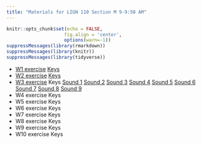 ```yaml
---
title: "Materials for LIGN 110 Section M 9-9:50 AM"
---
```



```r
knitr::opts_chunk$set(echo = FALSE,
                     fig.align = 'center',
                     options(warn=-1))
suppressMessages(library(rmarkdown))
suppressMessages(library(knitr))
suppressMessages(library(tidyverse))

```



* [W1 exercise](file/lign110/Week1_9amSection_YC.docx) [Keys](file/lign110/Week1_9amSection_YC_with_keys.docx)
* [W2 exercise](file/lign110/Week2_LIGN110Section25202_YC.pdf) [Keys](file/lign110/Week2_LIGN110Section25202_YC_with_keys.pdf)
* [W3 exercise](file/lign110/Week3_LIGN110Section25202_YC.pdf) Keys
[Sound 1](file/lign110/W3_sound/Sound_1.wav) 
[Sound 2](file/lign110/W3_sound/Sound_2.wav)
[Sound 3](file/lign110/W3_sound/Sound_3.wav)
[Sound 4](file/lign110/W3_sound/Sound_4.wav)
[Sound 5](file/lign110/W3_sound/Sound_5.wav)
[Sound 6](file/lign110/W3_sound/Sound_6.wav)
[Sound 7](file/lign110/W3_sound/Sound_7.wav)
[Sound 8](file/lign110/W3_sound/Sound_8.wav)
[Sound 9](file/lign110/W3_sound/Sound_9.wav)
* W4 exercise Keys
* W5 exercise Keys
* W6 exercise Keys
* W7 exercise Keys
* W8 exercise Keys
* W9 exercise Keys
* W10 exercise Keys






